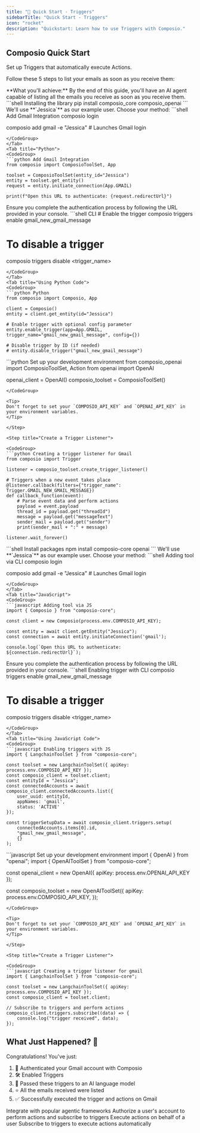 ```yaml
---
title: "🚀 Quick Start - Triggers"
sidebarTitle: "Quick Start - Triggers"
icon: "rocket"
description: "Quickstart: Learn how to use Triggers with Composio."
---
```


## Composio Quick Start

Set up Triggers that automatically execute Actions. 

Follow these 5 steps to list your emails as soon as you receive them:

<Info>
**What you'll achieve:** By the end of this guide, you'll have an AI agent capable of listing all the emails you receive as soon as you receive them.
</Info>

<Tabs>
<Tab title="Python">
<Steps>

<Step title="Install Composio">
<CodeGroup>
```shell Installing the library
pip install composio_core composio_openai
```
</CodeGroup>
</Step>

<Step title="Authenticate Gmail Account">
We'll use **`Jessica`** as our example user. Choose your method:

<Tabs>
<Tab title="CLI (Quickest)">
<CodeGroup>
```shell Add Gmail Integration
composio login 

composio add gmail -e "Jessica" # Launches Gmail login
```
</CodeGroup>
</Tab>
<Tab title="Python">
<CodeGroup>
```python Add Gmail Integration
from composio import ComposioToolSet, App

toolset = ComposioToolSet(entity_id="Jessica")
entity = toolset.get_entity()
request = entity.initiate_connection(App.GMAIL)

print(f"Open this URL to authenticate: {request.redirectUrl}")
```
</CodeGroup>
</Tab>
</Tabs>

<Warning>
Ensure you complete the authentication process by following the URL provided in your console.
</Warning>

</Step>

<Step title="Enable Triggers">
<Tabs>
<Tab title="Using CLI">
<CodeGroup>
```shell CLI
# Enable the trigger
composio triggers enable gmail_new_gmail_message

# To disable a trigger
composio triggers disable <trigger_name>
```
</CodeGroup>
</Tab>
<Tab title="Using Python Code">
<CodeGroup>
```python Python
from composio import Composio, App

client = Composio()
entity = client.get_entity(id="Jessica")

# Enable trigger with optional config parameter
entity.enable_trigger(app=App.GMAIL, trigger_name="gmail_new_gmail_message", config={})

# Disable trigger by ID (if needed)
# entity.disable_trigger("gmail_new_gmail_message")
```
</CodeGroup>
</Tab>
</Tabs>
</Step>

<Step title="Initialize Composio and OpenAI">

<CodeGroup>
```python Set up your development environment
from composio_openai import ComposioToolSet, Action
from openai import OpenAI

openai_client = OpenAI()
composio_toolset = ComposioToolSet()
```
</CodeGroup>

<Tip>
Don't forget to set your `COMPOSIO_API_KEY` and `OPENAI_API_KEY` in your environment variables.
</Tip>

</Step>

<Step title="Create a Trigger Listener">

<CodeGroup>
```python Creating a trigger listener for Gmail
from composio import Trigger

listener = composio_toolset.create_trigger_listener()

# Triggers when a new event takes place
@listener.callback(filters={"trigger_name": Trigger.GMAIL_NEW_GMAIL_MESSAGE})
def callback_function(event):
    # Parse event data and perform actions
    payload = event.payload
    thread_id = payload.get("threadId")
    message = payload.get("messageText")
    sender_mail = payload.get("sender")
    print(sender_mail + ":" + message)

listener.wait_forever()
```
</CodeGroup>

</Step>

</Steps>
</Tab>

<Tab title="Javascript">
<Steps>

<Step title="Install Composio">
<CodeGroup>
```shell Install packages
npm install composio-core openai
```
</CodeGroup>
</Step>

<Step title="Authenticate Gmail Account">
We'll use **`Jessica`** as our example user. Choose your method:

<Tabs>
<Tab title="CLI (Quickest)">
<CodeGroup>
```shell Adding tool via CLI
composio login

composio add gmail -e "Jessica" # Launches Gmail login
```
</CodeGroup>
</Tab>
<Tab title="JavaScript">
<CodeGroup>
```javascript Adding tool via JS
import { Composio } from "composio-core";

const client = new Composio(process.env.COMPOSIO_API_KEY);

const entity = await client.getEntity("Jessica");
const connection = await entity.initiateConnection('gmail');

console.log(`Open this URL to authenticate: ${connection.redirectUrl}`);
```
</CodeGroup>
</Tab>
</Tabs>

<Warning>
Ensure you complete the authentication process by following the URL provided in your console.
</Warning>

</Step>

<Step title="Enable Triggers">
<Tabs>
<Tab title="Using CLI">
<CodeGroup>
```shell Enabling trigger with CLI
composio triggers enable gmail_new_gmail_message

# To disable a trigger
composio triggers disable <trigger_name>
```
</CodeGroup>
</Tab>
<Tab title="Using JavaScript Code">
<CodeGroup>
```javascript Enabling triggers with JS 
import { LangchainToolSet } from "composio-core";

const toolset = new LangchainToolSet({ apiKey: process.env.COMPOSIO_API_KEY });
const composio_client = toolset.client;
const entityId = "Jessica";
const connectedAccounts = await composio_client.connectedAccounts.list({
    user_uuid: entityId,
    appNames: 'gmail',
    status: 'ACTIVE'
});

const triggerSetupData = await composio_client.triggers.setup(
    connectedAccounts.items[0].id,
    "gmail_new_gmail_message",
    {}
);
```
</CodeGroup>
</Tab>
</Tabs>
</Step>

<Step title="Initialize Composio and OpenAI">

<CodeGroup>
```javascript Set up your development environment
import { OpenAI } from "openai";
import { OpenAIToolSet } from "composio-core";

const openai_client = new OpenAI({
    apiKey: process.env.OPENAI_API_KEY
});

const composio_toolset = new OpenAIToolSet({
    apiKey: process.env.COMPOSIO_API_KEY,
});
```
</CodeGroup>

<Tip>
Don't forget to set your `COMPOSIO_API_KEY` and `OPENAI_API_KEY` in your environment variables.
</Tip>

</Step>

<Step title="Create a Trigger Listener">

<CodeGroup>
```javascript Creating a trigger listener for gmail
import { LangchainToolSet } from "composio-core";

const toolset = new LangchainToolSet({ apiKey: process.env.COMPOSIO_API_KEY });
const composio_client = toolset.client;

// Subscribe to triggers and perform actions
composio_client.triggers.subscribe((data) => {
    console.log("trigger received", data);
});
```
</CodeGroup>

</Step>

</Steps>
</Tab>
</Tabs>

## What Just Happened? 🎉

Congratulations! You've just:

1. 🔐 Authenticated your Gmail account with Composio
2. 🛠 Enabled Triggers
3. 🧠 Passed these triggers to an AI language model
4. ⭐ All the emails received were listed
5. ✅ Successfully executed the trigger and actions on Gmail

<Frame caption="Explore Advanced Composio Features">
<Card title="Level Up Your Composio Skills" icon="rocket" iconType="duotone">
<CardGroup cols={2}>
<Card title="Compatible Agentic Frameworks" icon="brain" href="/framework/langchain">
Integrate with popular agentic frameworks
</Card>
<Card title="Authorize a User's Account" icon="brain" href="../../patterns/Auth/connected_account">
Authorize a user's account to perform actions and subscribe to triggers
</Card>
<Card title="Execute Actions" icon="wand-magic-sparkles" href="../../patterns/tools/what-are-tools">
Execute actions on behalf of a user
</Card>
<Card title="Triggers" icon="bolt" href="/patterns/triggers/triggers">
Subscribe to triggers to execute actions automatically
</Card>
</CardGroup>
</Card>
</Frame>

